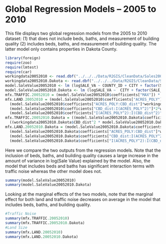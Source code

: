 Global Regression Models -- 2005 to 2010
========================================================

This file displays two global regression models from the 2005 to 2010 dataset: (1) that does not include beds, baths, and measurement of building quality (2) includes beds, baths, and measurement of building quality. The latter model only contains properties in Dakota County.

```r
library(foreign)
require(zoo)
require(lmtest)
require(car)
workingdata20052010 <- read.dbf("../../../Data/R2GIS/CleanData/Sales20052010.dbf")
workingdata20052010.Dakota <- read.dbf("../../../Data/R2GIS/CleanData/Sales20052010_Dakota.dbf")
model.SaleValue20052010 <- lm (logSALE_VA ~ COUNTY_ID + CITY + factor(SALE_YR)  + ACRES_POLY * CBD_dist + I(ACRES_POLY^2)* I(CBD_dist ^2) +ACRES_POLY*I(CBD_dist^2) +I(ACRES_POLY^2)*CBD_dist + MAX + HOMESTEAD + log(FIN_SQ_FT) + YEAR_BUILT + LAKE_dist + I(LAKE_dist^2) + PARK_dist + I(PARK_dist^2)  + MCA3 + SHOP_dist + I(SHOP_dist^2) + MED_INCOME + COLLEGE_di + SALE_MO, data= workingdata20052010)
model.SaleValue20052010.Dakota <- lm (logSALE_VA ~  CITY + factor(SALE_YR)  + (ACRES_POLY*CBD_dist) + I(ACRES_POLY ^2)*I(CBD_dist ^2) + ACRES_POLY*I(CBD_dist ^2)+ I(ACRES_POLY ^2)*CBD_dist +HOMESTEAD + log(FIN_SQ_FT) + YEAR_BUILT + MAX * I(CBD_dist ^2)+ MAX*CBD_dist + PARK_dist  + LAKE_dist+ I(LAKE_dist ^2) + MCA3 + MED_INCOME + COLLEGE_di+ I(COLLEGE_di ^2) + SHOP_dist + SALE_MO+BEDS + BATH + I(BATH^2) + BLDG_QUAL, data=workingdata20052010.Dakota)
mfx.TRAFFIC.20052010 = (model.SaleValue20052010$coefficients["MAX"]) * (workingdata20052010$SALE_VALUE)
mfx.LAND.20052010 = (model.SaleValue20052010$coefficients["ACRES_POLY"]+ (2*workingdata20052010$ACRES_POLY * model.SaleValue20052010$coefficients["I(ACRES_POLY^2)"])+
  (model.SaleValue20052010$coefficients["ACRES_POLY:CBD_dist"]*workingdata20052010$CBD_dist) + (model.SaleValue20052010$coefficients["ACRES_POLY:I(CBD_dist^2)"]*(workingdata20052010$CBD_dist ^2)) + 
  (model.SaleValue20052010$coefficients["CBD_dist:I(ACRES_POLY^2)"]*2*workingdata20052010$CBD_dist*workingdata20052010$ACRES_POLY)+
  (model.SaleValue20052010$coefficients["I(ACRES_POLY^2):I(CBD_dist^2)"]*2*workingdata20052010$ACRES_POLY*(workingdata20052010$CBD_dist ^2))) * (workingdata20052010$SALE_VALUE)
mfx.TRAFFIC.20052010.Dakota = ((model.SaleValue20052010.Dakota$coefficients["MAX"])+((workingdata20052010.Dakota$CBD_dist * model.SaleValue20052010.Dakota$coefficients["CBD_dist:MAX"])+
  ((workingdata20052010.Dakota$CBD_dist^2 * model.SaleValue20052010.Dakota$coefficients["I(CBD_dist^2):MAX"])))) * (workingdata20052010.Dakota$SALE_VALUE)
mfx.LAND.20052010.Dakota = (model.SaleValue20052010.Dakota$coefficients["ACRES_POLY"]+ (2*workingdata20052010.Dakota$ACRES_POLY * model.SaleValue20052010.Dakota$coefficients["I(ACRES_POLY^2)"])+
  (model.SaleValue20052010.Dakota$coefficients["ACRES_POLY:CBD_dist"]*workingdata20052010.Dakota$CBD_dist) + (model.SaleValue20052010.Dakota$coefficients["ACRES_POLY:I(CBD_dist^2)"]*(workingdata20052010.Dakota$CBD_dist ^2)) + 
  (model.SaleValue20052010.Dakota$coefficients["CBD_dist:I(ACRES_POLY^2)"]*2*workingdata20052010.Dakota$CBD_dist*workingdata20052010.Dakota$ACRES_POLY)+
  (model.SaleValue20052010.Dakota$coefficients["I(ACRES_POLY^2):I(CBD_dist^2)"]*2*workingdata20052010.Dakota$ACRES_POLY*(workingdata20052010.Dakota$CBD_dist ^2))) * (workingdata20052010.Dakota$SALE_VALUE)

```

Here we compare the two outputs from the regression models. Note that the inclusion of beds, baths, and building quality causes a large increase in the amount of variance in log(Sale Value) explained by the model. Also, the model that includes beds and baths has significant interaction terms with traffic noise whereas the other model does not.

```r
summary(model.SaleValue20052010)
summary(model.SaleValue20052010.Dakota)
```

Looking at the marginal effects of the two models, note that the marginal effect for both land and traffic noise decreases on average in the model that includes beds, baths, and building quality.

```r
#Traffic Noise
summary(mfx.TRAFFIC.20052010)
summary(mfx.TRAFFIC.20052010.Dakota)
#Land Size
summary(mfx.LAND.20052010)
summary(mfx.LAND.20052010.Dakota)
```

